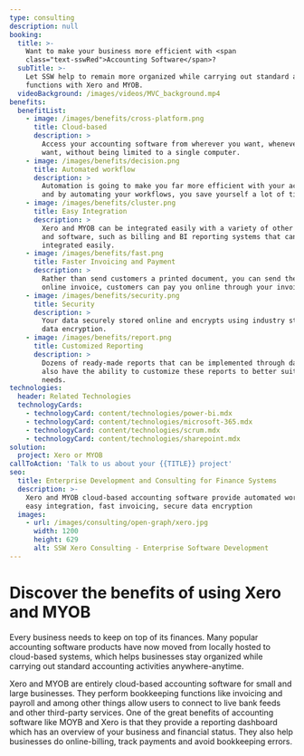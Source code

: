 ```yaml
---
type: consulting
description: null
booking:
  title: >-
    Want to make your business more efficient with <span
    class="text-sswRed">Accounting Software</span>?
  subTitle: >-
    Let SSW help to remain more organized while carrying out standard accounting
    functions with Xero and MYOB.
  videoBackground: /images/videos/MVC_background.mp4
benefits:
  benefitList:
    - image: /images/benefits/cross-platform.png
      title: Cloud-based
      description: >
        Access your accounting software from wherever you want, whenever you
        want, without being limited to a single computer.
    - image: /images/benefits/decision.png
      title: Automated workflow
      description: >
        Automation is going to make you far more efficient with your accounting,
        and by automating your workflows, you save yourself a lot of time.
    - image: /images/benefits/cluster.png
      title: Easy Integration
      description: >
        Xero and MYOB can be integrated easily with a variety of other programs
        and software, such as billing and BI reporting systems that can be
        integrated easily.
    - image: /images/benefits/fast.png
      title: Faster Invoicing and Payment
      description: >
        Rather than send customers a printed document, you can send them an
        online invoice, customers can pay you online through your invoice.
    - image: /images/benefits/security.png
      title: Security
      description: >
        Your data securely stored online and encrypts using industry standard
        data encryption.
    - image: /images/benefits/report.png
      title: Customized Reporting
      description: >
        Dozens of ready-made reports that can be implemented through dashboard,
        also have the ability to customize these reports to better suit your
        needs.
technologies:
  header: Related Technologies
  technologyCards:
    - technologyCard: content/technologies/power-bi.mdx
    - technologyCard: content/technologies/microsoft-365.mdx
    - technologyCard: content/technologies/scrum.mdx
    - technologyCard: content/technologies/sharepoint.mdx
solution:
  project: Xero or MYOB
callToAction: 'Talk to us about your {{TITLE}} project'
seo:
  title: Enterprise Development and Consulting for Finance Systems
  description: >-
    Xero and MYOB cloud-based accounting software provide automated workflows,
    easy integration, fast invoicing, secure data encryption
  images:
    - url: /images/consulting/open-graph/xero.jpg
      width: 1200
      height: 629
      alt: SSW Xero Consulting - Enterprise Software Development
---
```


# Discover the benefits of using Xero and MYOB

<VideoEmbed url="https://www.youtube.com/watch?v=6sjDwyOLNNY" />

Every business needs to keep on top of its finances. Many popular accounting software products have now moved from locally hosted to cloud-based systems, which helps businesses stay organized while carrying out standard accounting activities anywhere-anytime.

Xero and MYOB are entirely cloud-based accounting software for small and large businesses. They perform bookkeeping functions like invoicing and payroll and among other things allow users to connect to live bank feeds and other third-party services. One of the great benefits of accounting software like MOYB and Xero is that they provide a reporting dashboard which has an overview of your business and financial status. They also help businesses do online-billing, track payments and avoid bookkeeping errors.

